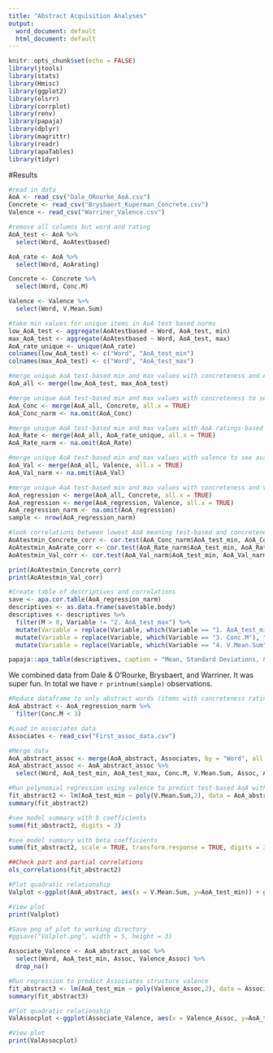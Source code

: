 ```yaml
---
title: "Abstract Acquisition Analyses"
output:
  word_document: default
  html_document: default
---
```


```r
knitr::opts_chunk$set(echo = FALSE)
library(jtools)
library(stats)
library(Hmisc)
library(ggplot2)
library(olsrr)
library(corrplot)
library(renv)
library(papaja)
library(dplyr)
library(magrittr)
library(readr)
library(apaTables)
library(tidyr)

```

#Results

```r
#read in data
AoA <- read_csv("Dale_ORourke_AoA.csv")
Concrete <- read_csv("Brysbaert_Kuperman_Concrete.csv")
Valence <- read_csv("Warriner_Valence.csv")

#remove all columns but word and rating
AoA_test <- AoA %>% 
  select(Word, AoAtestbased)

AoA_rate <- AoA %>% 
  select(Word, AoArating)

Concrete <- Concrete %>% 
  select(Word, Conc.M)

Valence <- Valence %>% 
  select(Word, V.Mean.Sum)

#take min values for unique items in AoA test based norms
low_AoA_test <- aggregate(AoAtestbased ~ Word, AoA_test, min)
max_AoA_test <- aggregate(AoAtestbased ~ Word, AoA_test, max)
AoA_rate_unique <- unique(AoA_rate)
colnames(low_AoA_test) <- c("Word", "AoA_test_min")
colnames(max_AoA_test) <- c("Word", "AoA_test_max")

#merge unique AoA test-based min and max values with concreteness and AoA ratings to see availability
AoA_all <- merge(low_AoA_test, max_AoA_test)

#merge unique AoA test-based min and max values with concreteness to see availability
AoA_Conc <- merge(AoA_all, Concrete, all.x = TRUE)
AoA_Conc_narm <- na.omit(AoA_Conc)

#merge unique AoA test-based min and max values with AoA ratings-based to see availability
AoA_Rate <- merge(AoA_all, AoA_rate_unique, all.x = TRUE)
AoA_Rate_narm <- na.omit(AoA_Rate)

#merge unique AoA test-based min and max values with valence to see availability
AoA_Val <- merge(AoA_all, Valence, all.x = TRUE)
AoA_Val_narm <- na.omit(AoA_Val)

#merge unique AoA test-based min and max values with concreteness and valence to see availability
AoA_regression <- merge(AoA_all, Concrete, all.x = TRUE)
AoA_regression <- merge(AoA_regression, Valence, all.x = TRUE)
AoA_regression_narm <- na.omit(AoA_regression)
sample <- nrow(AoA_regression_narm)

#look correlations between lowest AoA meaning test-based and concreteness and valence
AoAtestmin_Concrete_corr <- cor.test(AoA_Conc_narm$AoA_test_min, AoA_Conc_narm$Conc.M)
AoAtestmin_AoArate_corr <- cor.test(AoA_Rate_narm$AoA_test_min, AoA_Rate_narm$AoArating)
AoAtestmin_Val_corr <- cor.test(AoA_Val_narm$AoA_test_min, AoA_Val_narm$V.Mean.Sum)

print(AoAtestmin_Concrete_corr)
print(AoAtestmin_Val_corr)

#Create table of descriptives and correlations
save <- apa.cor.table(AoA_regression_narm)
descriptives <- as.data.frame(save$table.body)
descriptives <- descriptives %>% 
  filter(M > 0, Variable != "2. AoA_test_max") %>% 
  mutate(Variable = replace(Variable, which(Variable == "1. AoA_test_min"), "1. Age of Acquisition")) %>% 
  mutate(Variable = replace(Variable, which(Variable == "3. Conc.M"), "2. Concreteness")) %>%
  mutate(Variable = replace(Variable, which(Variable == "4. V.Mean.Sum"), "3. Valence"))
```

```r
papaja::apa_table(descriptives, caption = "Mean, Standard Deviations, & Correlations (N = 11,535)", note = "Making a table. ** = p < .01", escape = TRUE)
```

We combined data from Dale & O'Rourke, Brysbaert, and Warriner. It was super fun. In total we have `r printnum(sample)` observations.

```r
#Reduce dataframe to only abstract words (items with concreteness rating less than 3)
AoA_abstract <- AoA_regression_narm %>%
  filter(Conc.M < 3)

#Load in associates data
Associates <- read_csv("First_assoc_data.csv")

#Merge data
AoA_abstract_assoc <- merge(AoA_abstract, Associates, by = "Word", all.x = TRUE)
AoA_abstract_assoc <- AoA_abstract_assoc %>% 
  select(Word, AoA_test_min, AoA_test_max, Conc.M, V.Mean.Sum, Assoc, AoA_Assoc, Conc_Assoc, Valence_Assoc)

#Run polynomial regression using valence to predict test-based AoA with second-order (quadratic) term
fit_abstract2 <- lm(AoA_test_min ~ poly(V.Mean.Sum,2), data = AoA_abstract)
summary(fit_abstract2)

#see model summary with b coefficients
summ(fit_abstract2, digits = 3)

#see model summary with beta coefficients 
summ(fit_abstract2, scale = TRUE, transform.response = TRUE, digits = 3)

##Check part and partial correlations
ols_correlations(fit_abstract2)

#Plot quadratic relationship
Valplot <-ggplot(AoA_abstract, aes(x = V.Mean.Sum, y=AoA_test_min)) + geom_point(color = "grey", size = .5, alpha = .5) + stat_smooth(se = T, method = 'lm', formula = y~poly(x,2), color = "red") + theme_classic() + labs(x = "Valence", y = "Test-based AoA") + ggtitle("Abstract words") + theme(plot.title = element_text(hjust = 0.5))

#View plot
print(Valplot)

#Save png of plot to working directory
#ggsave("Valplot.png", width = 5, height = 3)

```

```r

Associate_Valence <- AoA_abstract_assoc %>% 
  select(Word, AoA_test_min, Assoc, Valence_Assoc) %>% 
  drop_na()

#Run regression to predict Associates structure valence
fit_abstract3 <- lm(AoA_test_min ~ poly(Valence_Assoc,2), data = Associate_Valence)
summary(fit_abstract3)

#Plot quadratic relationship
ValAssocplot <-ggplot(Associate_Valence, aes(x = Valence_Assoc, y=AoA_test_min)) + geom_point(color = "grey", size = .5, alpha = .5) + stat_smooth(se = T, method = 'lm', formula = y~poly(x,2), color = "red") + theme_classic() + labs(x = "Valence of Associate", y = "Test-based AoA") + ggtitle("Abstract words") + theme(plot.title = element_text(hjust = 0.5))

#View plot
print(ValAssocplot)
```

